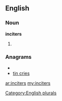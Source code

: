 ==English==

===Noun===
'''inciters'''

# {{plural of|[[inciter]]}}

===Anagrams===
* {{alphagram|ceiinrst}}
* [[tin cries#English|tin cries]]

[[Category:English plurals]]

[[ar:inciters]]
[[my:inciters]]